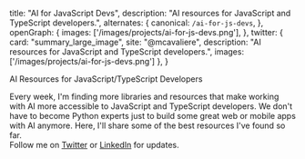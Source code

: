 
  title: "AI for JavaScript Devs",
  description: "AI resources for JavaScript and TypeScript developers.",
  alternates: {
    canonical: `/ai-for-js-devs`,
  },
  openGraph: {
    images: ['/images/projects/ai-for-js-devs.png'],
  },
    twitter: {
      card: "summary_large_image",
      site: "@mcavaliere",
      description: "AI resources for JavaScript and TypeScript developers.",
      images: ['/images/projects/ai-for-js-devs.png']
    },
}

<div className="flex flex-row justify-center mb-10 md:mb-28">
  <CoverImage title="AI for JavaScript Devs" src="/images/projects/ai-for-js-devs.png" width={303} height={153} />
</div>

<Heading1 className="mb-10 text-center">AI Resources for JavaScript/TypeScript Developers</Heading1>

<div className="mb-10 text-center">
  Every week, I'm finding more libraries and resources that make working with AI more accessible to JavaScript and TypeScript developers. We don't have to become Python experts just to build some great web or mobile apps with AI anymore. Here, I'll share some of the best resources I've found so far.
</div>

<div className="mb-10 text-center">
  Follow me on <a className="underline hover:text-primary" href="https://twitter.com/mcavaliere">Twitter</a> or <a className="underline hover:text-primary" href="https://www.linkedin.com/in/mikecavaliere">LinkedIn</a> for updates.
</div>

<AIResourcesTable />

